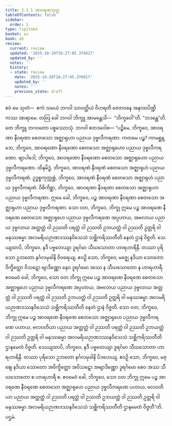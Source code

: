 ```yaml
---
title: 2.1.1 အာဝရဏသုတ္တ
tableOfContents: false
sidebar:
  order: 1
type: tipitaka
basket: su
book: a5
review:
  current: review
  updated: '2025-10-20T16:27:05.376017'
  updated_by: ''
  notes: ''
  history:
  - state: review
    date: '2025-10-20T16:27:05.376017'
    updated_by: ''
    notes: ''
    previous_state: draft
---
```



<DynamicBreadcrumb />


<ReviewStatus review={frontmatter.review} showDetails={true} />

<HypothesisAnnotation frontmatter={frontmatter} />

<Division number="51" book="a5" e="ch" v="16" p="56">

<Paragraph number="321" book="a5">
ဧဝံ မေ သုတံ—  ဧကံ သမယံ ဘဂဝါ သာဝတ္ထိယံ ဝိဟရတိ ဇေတဝနေ အနာထပိဏ္ဍိကဿ အာရာမေ. တတြ ခေါ ဘဂဝါ ဘိက္ခူ အာမန္တေသိ—  “ဘိက္ခဝေါ”တိ. “ဘဒန္တေ”တိ တေ ဘိက္ခူ ဘဂဝတော ပစ္စဿောသုံ. ဘဂဝါ ဧတဒဝေါစ—
</Paragraph>

<Paragraph number="322" book="a5">
“ပဉ္စိမေ, ဘိက္ခဝေ, အာဝရဏာ နီဝရဏာ စေတသော အဇ္ဈာရုဟာ ပညာယ ဒုဗ္ဗလီကရဏာ. ကတမေ ပဉ္စ? ကာမစ္ဆန္ဒော, ဘိက္ခဝေ, အာဝရဏော နီဝရဏော စေတသော အဇ္ဈာရုဟော ပညာယ ဒုဗ္ဗလီကရဏော. ဗျာပါဒေါ, ဘိက္ခဝေ, အာဝရဏော နီဝရဏော စေတသော အဇ္ဈာရုဟော ပညာယ ဒုဗ္ဗလီကရဏော. ထိနမိဒ္ဓံ, ဘိက္ခဝေ, အာဝရဏံ နီဝရဏံ စေတသော အဇ္ဈာရုဟံ ပညာယ ဒုဗ္ဗလီကရဏံ. ဥဒ္ဓစ္စကုက္ကုစ္စံ, ဘိက္ခဝေ, အာဝရဏံ နီဝရဏံ စေတသော အဇ္ဈာရုဟံ ပညာယ ဒုဗ္ဗလီကရဏံ. ဝိစိကိစ္ဆာ, ဘိက္ခဝေ, အာဝရဏာ နီဝရဏာ စေတသော အဇ္ဈာရုဟာ ပညာယ ဒုဗ္ဗလီကရဏာ. ဣမေ ခေါ, ဘိက္ခဝေ, ပဉ္စ အာဝရဏာ နီဝရဏာ စေတသော အဇ္ဈာရုဟာ ပညာယ ဒုဗ္ဗလီကရဏာ.
</Paragraph>

<Paragraph number="323" book="a5">
သော ဝတ, ဘိက္ခဝေ, ဘိက္ခု ဣမေ ပဉ္စ အာဝရဏေ နီဝရဏေ စေတသော အဇ္ဈာရုဟေ ပညာယ ဒုဗ္ဗလီကရဏေ အပ္ပဟာယ, အဗလာယ ပညာယ ဒုဗ္ဗလာယ အတ္တတ္ထံ ဝါ ဉဿတိ ပရတ္ထံ ဝါ ဉဿတိ ဥဘယတ္ထံ ဝါ ဉဿတိ ဥတ္တရိ ဝါ မနုဿဓမ္မာ အလမရိယဉာဏဒဿနဝိသေသံ သစ္ဆိကရိဿတီတိ နေတံ ဌာနံ ဝိဇ္ဇတိ. သေယျထာပိ, ဘိက္ခဝေ, နဒီ ပဗ္ဗတေယျာ ဒူရင်္ဂမာ သီဃသောတာ ဟာရဟာရိနီ. တဿာ ပုရိသော ဥဘတော နင်္ဂလမုခါနိ ဝိဝရေယျ. ဧဝဉှိ သော, ဘိက္ခဝေ, မဇ္ဈေ နဒိယာ သောတော ဝိက္ခိတ္တော ဝိသဋော ဗျာဒိဏ္ဏော နေဝ ဒူရင်္ဂမော အဿ န သီဃသောတော န ဟာရဟာရီ. ဧဝမေဝံ ခေါ, ဘိက္ခဝေ, သော ဝတ ဘိက္ခု ဣမေ ပဉ္စ အာဝရဏေ နီဝရဏေ စေတသော အဇ္ဈာရုဟေ ပညာယ ဒုဗ္ဗလီကရဏေ အပ္ပဟာယ, အဗလာယ ပညာယ ဒုဗ္ဗလာယ အတ္တတ္ထံ ဝါ ဉဿတိ ပရတ္ထံ ဝါ ဉဿတိ ဥဘယတ္ထံ ဝါ ဉဿတိ ဥတ္တရိ ဝါ မနုဿဓမ္မာ အလမရိယဉာဏဒဿနဝိသေသံ သစ္ဆိကရိဿတီတိ နေတံ ဌာနံ ဝိဇ္ဇတိ.
</Paragraph>

<Paragraph number="324" book="a5">
သော ဝတ, ဘိက္ခဝေ, ဘိက္ခု ဣမေ ပဉ္စ အာဝရဏေ နီဝရဏေ စေတသော အဇ္ဈာရုဟေ ပညာယ ဒုဗ္ဗလီကရဏေ ပဟာယ, ဗလဝတိယာ ပညာယ အတ္တတ္ထံ ဝါ ဉဿတိ ပရတ္ထံ ဝါ ဉဿတိ ဥဘယတ္ထံ ဝါ ဉဿတိ ဥတ္တရိ ဝါ မနုဿဓမ္မာ အလမရိယဉာဏဒဿနဝိသေသံ သစ္ဆိကရိဿတီတိ ဌာနမေတံ ဝိဇ္ဇတိ. သေယျထာပိ, ဘိက္ခဝေ, နဒီ ပဗ္ဗတေယျာ ဒူရင်္ဂမာ သီဃသောတာ ဟာရဟာရိနီ. တဿာ ပုရိသော ဥဘတော နင်္ဂလမုခါနိ ပိဒဟေယျ. ဧဝဉှိ သော, ဘိက္ခဝေ, မဇ္ဈေ နဒိယာ သောတော အဝိက္ခိတ္တော အဝိသဋော အဗျာဒိဏ္ဏော ဒူရင်္ဂမော စေဝ အဿ သီဃသောတော စ ဟာရဟာရီ စ. ဧဝမေဝံ ခေါ, ဘိက္ခဝေ, သော ဝတ ဘိက္ခု ဣမေ ပဉ္စ အာဝရဏေ နီဝရဏေ စေတသော အဇ္ဈာရုဟေ ပညာယ ဒုဗ္ဗလီကရဏေ ပဟာယ, ဗလဝတိယာ ပညာယ အတ္တတ္ထံ ဝါ ဉဿတိ ပရတ္ထံ ဝါ ဉဿတိ ဥဘယတ္ထံ ဝါ ဉဿတိ ဥတ္တရိ ဝါ မနုဿဓမ္မာ အလမရိယဉာဏဒဿနဝိသေသံ သစ္ဆိကရိဿတီတိ ဌာနမေတံ ဝိဇ္ဇတီ”တိ.

</Paragraph>
</Division>

<Paragraph number="325" type="center" book="a5">
ပဌမံ.
</Paragraph>
